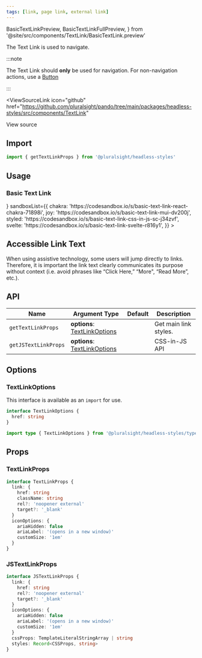 ```yaml
---
tags: [link, page link, external link]
---
```


  BasicTextLinkPreview,
  BasicTextLinkFullPreview,
} from '@site/src/components/TextLink/BasicTextLink.preview'

The Text Link is used to navigate.

:::note

The Text Link should **only** be used for navigation.
For non-navigation actions, use a [Button](./Button.mdx)

:::

<ViewSourceLink
  icon="github"
  href="https://github.com/pluralsight/pando/tree/main/packages/headless-styles/src/components/TextLink"
>
  View source
</ViewSourceLink>

## Import

```javascript
import { getTextLinkProps } from '@pluralsight/headless-styles'
```

## Usage

### Basic Text Link

<BasicTextLink />
<LiveExampleTabs
  fullCode={<BasicTextLinkFullPreview />}
  sandboxList={{
    chakra: 'https://codesandbox.io/s/basic-text-link-react-chakra-71898i',
    joy: 'https://codesandbox.io/s/basic-text-link-mui-dv200j',
    styled: 'https://codesandbox.io/s/basic-text-link-css-in-js-sc-j34zvf',
    svelte: 'https://codesandbox.io/s/basic-text-link-svelte-r816y1',
  }}
>
  <BasicTextLinkPreview />
</LiveExampleTabs>

## Accessible Link Text

When using assistive technology, some users will jump directly to links.
Therefore, it is important the link text clearly communicates its purpose without context (i.e. avoid phrases like “Click Here,” “More", “Read More”, etc.).

## API

| Name                 | Argument Type                                    | Default | Description           |
| -------------------- | ------------------------------------------------ | ------- | --------------------- |
| `getTextLinkProps`   | **options**: [TextLinkOptions](#textlinkoptions) |         | Get main link styles. |
| `getJSTextLinkProps` | **options**: [TextLinkOptions](#textlinkoptions) |         | CSS-in-JS API         |

## Options

### TextLinkOptions

This interface is available as an `import` for use.

```typescript
interface TextLinkOptions {
  href: string
}
```

```typescript title="Import example"
import type { TextLinkOptions } from '@pluralsight/headless-styles/types'
```

## Props

### TextLinkProps

```typescript
interface TextLinkProps {
  link: {
    href: string
    className: string
    rel?: 'noopener external'
    target?: '_blank'
  }
  iconOptions: {
    ariaHidden: false
    ariaLabel: '(opens in a new window)'
    customSize: '1em'
  }
}
```

### JSTextLinkProps

```typescript
interface JSTextLinkProps {
  link: {
    href: string
    rel?: 'noopener external'
    target?: '_blank'
  }
  iconOptions: {
    ariaHidden: false
    ariaLabel: '(opens in a new window)'
    customSize: '1em'
  }
  cssProps: TemplateLiteralStringArray | string
  styles: Record<CSSProps, string>
}
```
